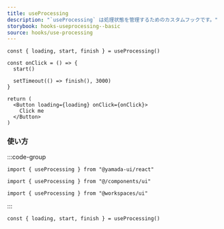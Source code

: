 ```yaml
---
title: useProcessing
description: "`useProcessing` は処理状態を管理するためのカスタムフックです。"
storybook: hooks-useprocessing--basic
source: hooks/use-processing
---
```


```tsx preview functional client
const { loading, start, finish } = useProcessing()

const onClick = () => {
  start()

  setTimeout(() => finish(), 3000)
}

return (
  <Button loading={loading} onClick={onClick}>
    Click me
  </Button>
)
```

### 使い方

:::code-group

```tsx [package]
import { useProcessing } from "@yamada-ui/react"
```

```tsx [alias]
import { useProcessing } from "@/components/ui"
```

```tsx [monorepo]
import { useProcessing } from "@workspaces/ui"
```

:::

```tsx
const { loading, start, finish } = useProcessing()
```
